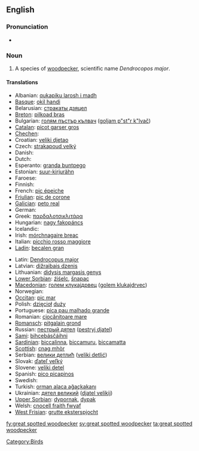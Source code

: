 ==English==

===Pronunciation===
* {{IPA|/ˈɡɻeɪtˈspɒtədˈwʊdpɛkeɻ/}}

===Noun===
{{en-noun|sg=[[great]] [[spot]]ted [[woodpecker]]}}

# A species of [[woodpecker]], scientific name ''Dendrocopos major''.

====Translations====
{{trans-top|Bird}}
* Albanian: [[qukapiku larosh i madh]]
* [[Basque]]: [[okil handi]]
* Belarusian: [[стракаты дзяцел]]
* [[Breton]]: [[pilkoad bras]]
* Bulgarian: [[голям пъстър кълвач]] ([[goljam p"st"r k"lvač]])
* [[Catalan]]: [[picot garser gros]]
* [[Chechen]]: {{tø|ce|леча}}
* Croatian: [[veliki djetao]]
* Czech: [[strakapoud velký]]
* Danish: {{t|da|stor flagspætte}}
* Dutch: {{t+|nl|grote bonte specht|m}}
* Esperanto: [[granda buntpego]]
* Estonian: [[suur-kirjurähn]]
* Faroese: {{t|fo|stór flekkuspæta}}
* Finnish: {{t+|fi|käpytikka}}
* French: [[pic épeiche]] '' ''
* [[Friulian]]: [[pic de corone]]
* [[Galician]]: [[peto real]]
* German: {{t+|de|Buntspecht|m}}
* Greek: [[παρδαλοτσικλιτάρα]] '' ''
* Hungarian: [[nagy fakopáncs]]
* Icelandic: {{t+|is|barrspæta}}
* Irish: [[mórchnagaire breac]]
* Italian: [[picchio rosso maggiore]] '' ''
* [[Ladin]]: [[becalen gran]]
{{trans-mid}}
* Latin: [[Dendrocopus major]] '' ''
* Latvian: [[dižraibais dzenis]]
* Lithuanian: [[didysis margasis genys]]
* [[Lower Sorbian]]: [[źiśelc]], [[šnapac]]
* [[Macedonian]]: [[голем клукаjдрвец]] ([[golem klukajdrvec]])
* Norwegian: {{t|no|flaggspett}}
* [[Occitan]]: [[pic mar]]
* Polish: [[dzięcioł]] [[duży]] {{m}}
* Portuguese: [[pica pau malhado grande]]
* Romanian: [[ciocănitoare mare]]
* [[Romansch]]: [[pitgalain grond]]
* Russian: [[пестрый дятел]] ([[pestryj djatel]]) {{m}}
* [[Sami]]: [[bihcebásčáihni]]
* [[Sardinian]]: [[biccalinna]], [[biccamuru]], [[biccamatta]]
* [[Scottish]]: [[cnag mhòr]]
* Serbian: [[велики детлић]] ([[veliki detlić]])
* Slovak: [[ďateľ veľký]]
* Slovene: [[veliki detel]]
* Spanish: [[pico picapinos]] '' ''
* Swedish: {{t+|sv|större hackspett}}
* Turkish: [[orman alaca ağaçkakanı]]
* Ukrainian: [[дятел великий]] ([[djatel velikij]])
* [[Upper Sorbian]]: [[dypornak]], [[dypak]]
* Welsh: [[cnocell fraith fwyaf]]
* [[West Frisian]]: [[grutte eksterspjocht]]
{{trans-bottom}}

[[Category:Birds]]

[[fy:great spotted woodpecker]]
[[sv:great spotted woodpecker]]
[[ta:great spotted woodpecker]]